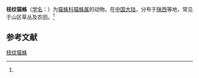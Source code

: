 {{Speciesbox
| name = 枝纹猫蛛
| status = 
| status_system = 
| image = Lynx Spider - Oxyopes ramosus.jpg
| genus = Oxyopes
| species = ramosus
| authority = (Panzer, 1804)<ref name='id14179'>{{cite web| url =http://www.bioinfo.cn/db05/BjdwSpecies.php?action=view&id=14179| title =枝纹猫蛛| work =《中国动物物种编目数据库》| publisher =中国科学院微生物研究所| author =中国科学院动物研究所| accessdate =2009-04-28| archive-date =2016-03-05| archive-url =https://web.archive.org/web/20160305081922/http://www.bioinfo.cn/db05/BjdwSpecies.php?action=view&id=14179| dead-url =yes}}</ref>
}}

'''枝纹猫蛛'''（[[学名|学名]]：{{lang|la|''Oxyopes ramosus''}}）为[[猫蛛科|猫蛛科]][[猫蛛属|猫蛛属]]的动物。在[[中国大陆|中国大陆]]，分布于[[陕西|陕西]]等地，常见于山区草丛及农田。<ref name='id14179'/>

== 参考文献 ==
{{reflist}}

{{Wikispecies|Oxyopes ramosus}}
{{Taxonbar|from=Q1059298}}

[[Category:猫蛛属|枝纹猫蛛]]


{{蜘蛛小作品}}